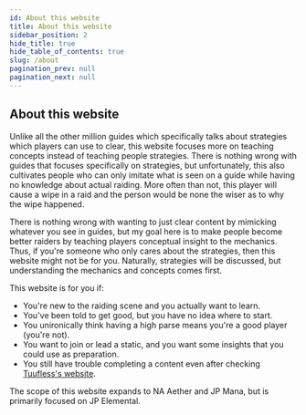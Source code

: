 ```yaml
---
id: About this website
title: About this website
sidebar_position: 2
hide_title: true
hide_table_of_contents: true
slug: /about
pagination_prev: null
pagination_next: null
---
```


## About this website
Unlike all the other million guides which specifically talks about strategies which players can use to clear, this website focuses more on teaching concepts instead of teaching people strategies. There is nothing wrong with guides that focuses specifically on strategies, but unfortunately, this also cultivates people who can only imitate what is seen on a guide while having no knowledge about actual raiding. More often than not, this player will cause a wipe in a raid and the person would be none the wiser as to why the wipe happened.

There is nothing wrong with wanting to just clear content by mimicking whatever you see in guides, but my goal here is to make people become better raiders by teaching players conceptual insight to the mechanics. Thus, if you're someone who only cares about the strategies, then this website might not be for you. Naturally, strategies will be discussed, but understanding the mechanics and concepts comes first.

This website is for you if:
- You're new to the raiding scene and you actually want to learn.
- You've been told to get good, but you have no idea where to start.
- You unironically think having a high parse means you're a good player (you're not).
- You want to join or lead a static, and you want some insights that you could use as preparation.
- You still have trouble completing a content even after checking [Tuufless's website](https://ffxiv.tuufless.com/).


The scope of this website expands to NA Aether and JP Mana, but is primarily focused on JP Elemental.
